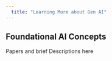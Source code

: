 ```yaml
---
  title: "Learning More about Gen AI"
---
```

  
## Foundational AI Concepts

Papers and brief Descriptions here

